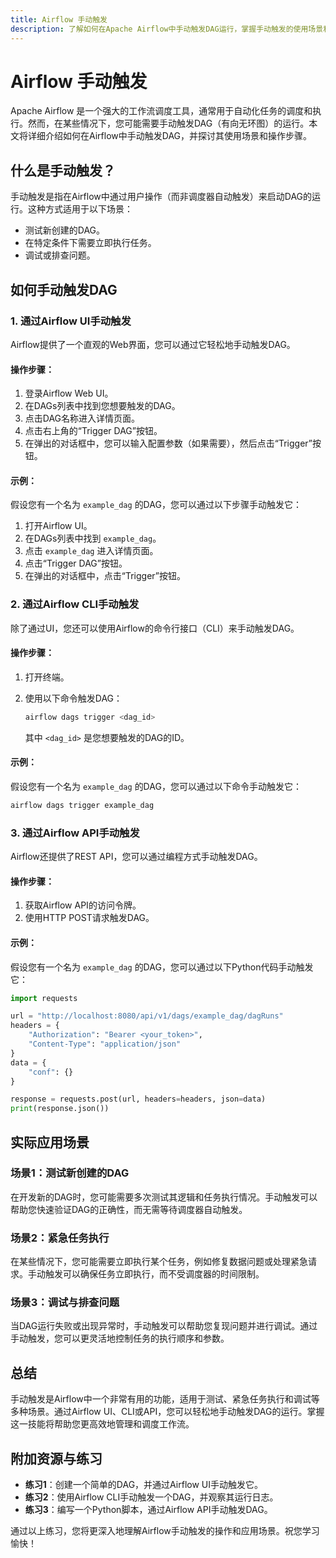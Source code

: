 ```yaml
---
title: Airflow 手动触发
description: 了解如何在Apache Airflow中手动触发DAG运行，掌握手动触发的使用场景和操作步骤。
---
```


# Airflow 手动触发

Apache Airflow 是一个强大的工作流调度工具，通常用于自动化任务的调度和执行。然而，在某些情况下，您可能需要手动触发DAG（有向无环图）的运行。本文将详细介绍如何在Airflow中手动触发DAG，并探讨其使用场景和操作步骤。

## 什么是手动触发？

手动触发是指在Airflow中通过用户操作（而非调度器自动触发）来启动DAG的运行。这种方式适用于以下场景：

- 测试新创建的DAG。
- 在特定条件下需要立即执行任务。
- 调试或排查问题。

## 如何手动触发DAG

### 1. 通过Airflow UI手动触发

Airflow提供了一个直观的Web界面，您可以通过它轻松地手动触发DAG。

#### 操作步骤：
1. 登录Airflow Web UI。
2. 在DAGs列表中找到您想要触发的DAG。
3. 点击DAG名称进入详情页面。
4. 点击右上角的“Trigger DAG”按钮。
5. 在弹出的对话框中，您可以输入配置参数（如果需要），然后点击“Trigger”按钮。

#### 示例：
假设您有一个名为 `example_dag` 的DAG，您可以通过以下步骤手动触发它：

1. 打开Airflow UI。
2. 在DAGs列表中找到 `example_dag`。
3. 点击 `example_dag` 进入详情页面。
4. 点击“Trigger DAG”按钮。
5. 在弹出的对话框中，点击“Trigger”按钮。

### 2. 通过Airflow CLI手动触发

除了通过UI，您还可以使用Airflow的命令行接口（CLI）来手动触发DAG。

#### 操作步骤：
1. 打开终端。
2. 使用以下命令触发DAG：

   ```bash
   airflow dags trigger <dag_id>
   ```

   其中 `<dag_id>` 是您想要触发的DAG的ID。

#### 示例：
假设您有一个名为 `example_dag` 的DAG，您可以通过以下命令手动触发它：

```bash
airflow dags trigger example_dag
```

### 3. 通过Airflow API手动触发

Airflow还提供了REST API，您可以通过编程方式手动触发DAG。

#### 操作步骤：
1. 获取Airflow API的访问令牌。
2. 使用HTTP POST请求触发DAG。

#### 示例：
假设您有一个名为 `example_dag` 的DAG，您可以通过以下Python代码手动触发它：

```python
import requests

url = "http://localhost:8080/api/v1/dags/example_dag/dagRuns"
headers = {
    "Authorization": "Bearer <your_token>",
    "Content-Type": "application/json"
}
data = {
    "conf": {}
}

response = requests.post(url, headers=headers, json=data)
print(response.json())
```

## 实际应用场景

### 场景1：测试新创建的DAG

在开发新的DAG时，您可能需要多次测试其逻辑和任务执行情况。手动触发可以帮助您快速验证DAG的正确性，而无需等待调度器自动触发。

### 场景2：紧急任务执行

在某些情况下，您可能需要立即执行某个任务，例如修复数据问题或处理紧急请求。手动触发可以确保任务立即执行，而不受调度器的时间限制。

### 场景3：调试与排查问题

当DAG运行失败或出现异常时，手动触发可以帮助您复现问题并进行调试。通过手动触发，您可以更灵活地控制任务的执行顺序和参数。

## 总结

手动触发是Airflow中一个非常有用的功能，适用于测试、紧急任务执行和调试等多种场景。通过Airflow UI、CLI或API，您可以轻松地手动触发DAG的运行。掌握这一技能将帮助您更高效地管理和调度工作流。

## 附加资源与练习

- **练习1**：创建一个简单的DAG，并通过Airflow UI手动触发它。
- **练习2**：使用Airflow CLI手动触发一个DAG，并观察其运行日志。
- **练习3**：编写一个Python脚本，通过Airflow API手动触发DAG。

通过以上练习，您将更深入地理解Airflow手动触发的操作和应用场景。祝您学习愉快！